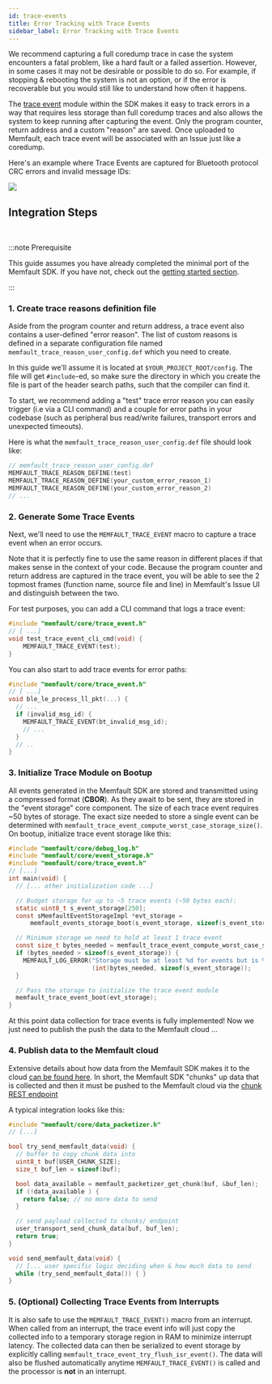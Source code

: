 ```yaml
---
id: trace-events
title: Error Tracking with Trace Events
sidebar_label: Error Tracking with Trace Events
---
```


We recommend capturing a full coredump trace in case the system encounters a
fatal problem, like a hard fault or a failed assertion. However, in some cases
it may not be desirable or possible to do so. For example, if stopping &
rebooting the system is not an option, or if the error is recoverable but you
would still like to understand how often it happens.

The
[trace event](https://github.com/memfault/memfault-firmware-sdk/blob/master/components/core/include/memfault/core/trace_event.h)
module within the SDK makes it easy to track errors in a way that requires less
storage than full coredump traces and also allows the system to keep running
after capturing the event. Only the program counter, return address and a custom
"reason" are saved. Once uploaded to Memfault, each trace event will be
associated with an Issue just like a coredump.

Here's an example where Trace Events are captured for Bluetooth protocol CRC
errors and invalid message IDs:

![](/img/docs/embedded/trace-reason-example.png)

## Integration Steps

<br />

:::note Prerequisite

This guide assumes you have already completed the minimal port of the Memfault
SDK. If you have not, check out the
[getting started section](/docs/embedded/introduction#getting-started).

:::

### 1. Create trace reasons definition file

Aside from the program counter and return address, a trace event also contains a
user-defined "error reason". The list of custom reasons is defined in a separate
configuration file named `memfault_trace_reason_user_config.def` which you need
to create.

In this guide we'll assume it is located at `$YOUR_PROJECT_ROOT/config`. The
file will get `#include`-ed, so make sure the directory in which you create the
file is part of the header search paths, such that the compiler can find it.

To start, we recommend adding a "test" trace error reason you can easily trigger
(i.e via a CLI command) and a couple for error paths in your codebase (such as
peripheral bus read/write failures, transport errors and unexpected timeouts).

Here is what the `memfault_trace_reason_user_config.def` file should look like:

```c
// memfault_trace_reason_user_config.def
MEMFAULT_TRACE_REASON_DEFINE(test)
MEMFAULT_TRACE_REASON_DEFINE(your_custom_error_reason_1)
MEMFAULT_TRACE_REASON_DEFINE(your_custom_error_reason_2)
// ...
```

### 2. Generate Some Trace Events

Next, we'll need to use the `MEMFAULT_TRACE_EVENT` macro to capture a trace
event when an error occurs.

Note that it is perfectly fine to use the same reason in different places if
that makes sense in the context of your code. Because the program counter and
return address are captured in the trace event, you will be able to see the 2
topmost frames (function name, source file and line) in Memfault's Issue UI and
distinguish between the two.

For test purposes, you can add a CLI command that logs a trace event:

```c
#include "memfault/core/trace_event.h"
// [ ...]
void test_trace_event_cli_cmd(void) {
    MEMFAULT_TRACE_EVENT(test);
}
```

You can also start to add trace events for error paths:

```c
#include "memfault/core/trace_event.h"
// [ ...]
void ble_le_process_ll_pkt(...) {
  // ...
  if (invalid_msg_id) {
    MEMFAULT_TRACE_EVENT(bt_invalid_msg_id);
    // ...
  }
  // ..
}
```

### 3. Initialize Trace Module on Bootup

All events generated in the Memfault SDK are stored and transmitted using a
compressed format (**CBOR**). As they await to be sent, they are stored in the
"event storage" core component. The size of each trace event requires ~50 bytes
of storage. The exact size needed to store a single event can be determined with
`memfault_trace_event_compute_worst_case_storage_size()`. On bootup, initialize
trace event storage like this:

```c
#include "memfault/core/debug_log.h"
#include "memfault/core/event_storage.h"
#include "memfault/core/trace_event.h"
// [...]
int main(void) {
  // [... other initialization code ...]

  // Budget storage for up to ~5 trace events (~50 bytes each):
  static uint8_t s_event_storage[250];
  const sMemfaultEventStorageImpl *evt_storage =
      memfault_events_storage_boot(s_event_storage, sizeof(s_event_storage));

  // Minimum storage we need to hold at least 1 trace event
  const size_t bytes_needed = memfault_trace_event_compute_worst_case_storage_size();
  if (bytes_needed > sizeof(s_event_storage)) {
    MEMFAULT_LOG_ERROR("Storage must be at least %d for events but is %d",
                       (int)bytes_needed, sizeof(s_event_storage));
  }

  // Pass the storage to initialize the trace event module
  memfault_trace_event_boot(evt_storage);
}
```

At this point data collection for trace events is fully implemented! Now we just
need to publish the push the data to the Memfault cloud ...

### 4. Publish data to the Memfault cloud

Extensive details about how data from the Memfault SDK makes it to the cloud
[can be found here](data-from-firmware-to-cloud.mdx). In short, the Memfault SDK
"chunks" up data that is collected and then it must be pushed to the Memfault
cloud via the
[chunk REST endpoint](https://api-docs.memfault.com/?version=latest#66b0e390-2c3e-4c0d-b6c2-836a287b9e5f)

A typical integration looks like this:

```c
#include "memfault/core/data_packetizer.h"
// [...]

bool try_send_memfault_data(void) {
  // buffer to copy chunk data into
  uint8_t buf[USER_CHUNK_SIZE];
  size_t buf_len = sizeof(buf);

  bool data_available = memfault_packetizer_get_chunk(buf, &buf_len);
  if (!data_available ) {
    return false; // no more data to send
  }

  // send payload collected to chunks/ endpoint
  user_transport_send_chunk_data(buf, buf_len);
  return true;
}

void send_memfault_data(void) {
  // [... user specific logic deciding when & how much data to send
  while (try_send_memfault_data()) { }
}
```

### 5. (Optional) Collecting Trace Events from Interrupts

It is also safe to use the `MEMFAULT_TRACE_EVENT()` macro from an interrupt.
When called from an interrupt, the trace event info will just copy the collected
info to a temporary storage region in RAM to minimize interrupt latency. The
collected data can then be serialized to event storage by explicitly calling
`memfault_trace_event_try_flush_isr_event()`. The data will also be flushed
automatically anytime `MEMFAULT_TRACE_EVENT()` is called and the processor is
**not** in an interrupt.
